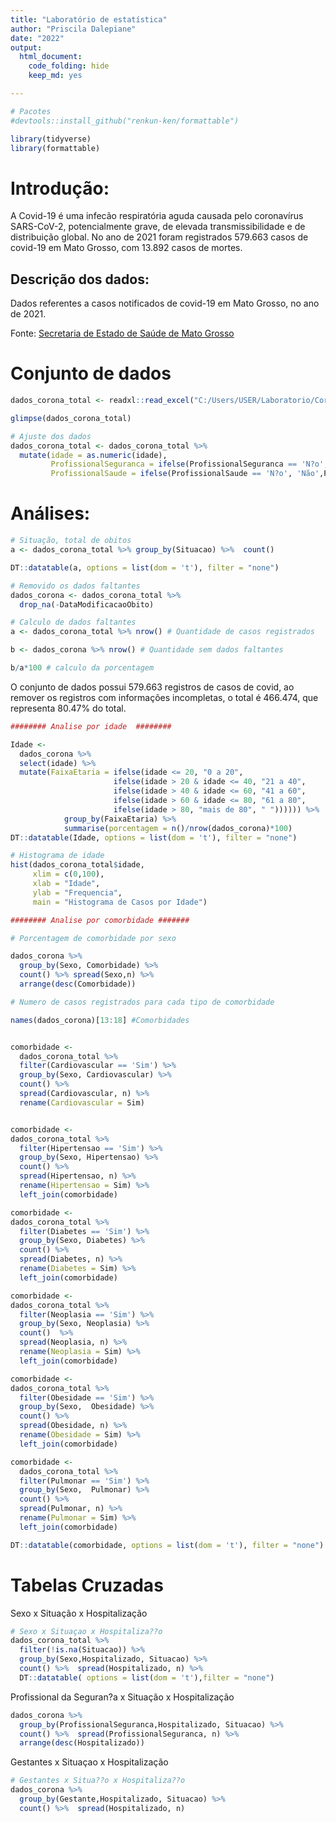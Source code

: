 ```yaml
---
title: "Laboratório de estatística"
author: "Priscila Dalepiane"
date: "2022"
output:
  html_document:
    code_folding: hide
    keep_md: yes

---
```


```r

# Pacotes
#devtools::install_github("renkun-ken/formattable")

library(tidyverse)
library(formattable)

```


# Introdução: {-}

A Covid-19 é uma infecão respiratória aguda causada pelo coronavírus
SARS-CoV-2, potencialmente grave, de elevada transmissibilidade e de distribuição global.
No ano de 2021 foram registrados 579.663 casos de covid-19 em Mato
Grosso, com 13.892 casos de mortes.

## Descrição dos dados: {-}

Dados referentes a casos notificados de covid-19 em Mato Grosso, no ano de 2021.

 
Fonte: <a href="http://www.saude.mt.gov.br/painelcovidmt2/"
target="_blank">Secretaria de Estado de Saúde de Mato Grosso </a>

# Conjunto de dados {-}


```r

dados_corona_total <- readxl::read_excel("C:/Users/USER/Laboratorio/Corona/dados_corona.xlsx")

glimpse(dados_corona_total)
```


```r

# Ajuste dos dados
dados_corona_total <- dados_corona_total %>% 
  mutate(idade = as.numeric(idade),
         ProfissionalSeguranca = ifelse(ProfissionalSeguranca == 'N?o', 'Não',ProfissionalSeguranca),
         ProfissionalSaude = ifelse(ProfissionalSaude == 'N?o', 'Não',ProfissionalSaude))

```

# Análises:

```r
# Situação, total de obitos
a <- dados_corona_total %>% group_by(Situacao) %>%  count() 

DT::datatable(a, options = list(dom = 't'), filter = "none")

```



```r

# Removido os dados faltantes
dados_corona <- dados_corona_total %>%
  drop_na(-DataModificacaoObito)

# Calculo de dados faltantes
a <- dados_corona_total %>% nrow() # Quantidade de casos registrados

b <- dados_corona %>% nrow() # Quantidade sem dados faltantes

b/a*100 # calculo da porcentagem
```

O conjunto de dados possui 579.663 registros de casos de covid, ao remover os registros
com informações incompletas, o total é 466.474, que representa 80.47% do total.


```r
######## Analise por idade  ########

Idade <- 
  dados_corona %>% 
  select(idade) %>% 
  mutate(FaixaEtaria = ifelse(idade <= 20, "0 a 20",
                       ifelse(idade > 20 & idade <= 40, "21 a 40",
                       ifelse(idade > 40 & idade <= 60, "41 a 60",
                       ifelse(idade > 60 & idade <= 80, "61 a 80", 
                       ifelse(idade > 80, "mais de 80", " ")))))) %>% 
            group_by(FaixaEtaria) %>% 
            summarise(porcentagem = n()/nrow(dados_corona)*100)
DT::datatable(Idade, options = list(dom = 't'), filter = "none")
```


```r

# Histograma de idade
hist(dados_corona_total$idade, 
     xlim = c(0,100),
     xlab = "Idade", 
     ylab = "Frequencia",
     main = "Histograma de Casos por Idade")

```



```r
######## Analise por comorbidade #######

# Porcentagem de comorbidade por sexo

dados_corona %>%
  group_by(Sexo, Comorbidade) %>% 
  count() %>% spread(Sexo,n) %>% 
  arrange(desc(Comorbidade))

# Numero de casos registrados para cada tipo de comorbidade

names(dados_corona)[13:18] #Comorbidades


comorbidade <- 
  dados_corona_total %>%
  filter(Cardiovascular == 'Sim') %>% 
  group_by(Sexo, Cardiovascular) %>% 
  count() %>% 
  spread(Cardiovascular, n) %>% 
  rename(Cardiovascular = Sim) 


comorbidade <- 
dados_corona_total %>%
  filter(Hipertensao == 'Sim') %>% 
  group_by(Sexo, Hipertensao) %>% 
  count() %>% 
  spread(Hipertensao, n) %>% 
  rename(Hipertensao = Sim) %>% 
  left_join(comorbidade)

comorbidade <- 
dados_corona_total %>%
  filter(Diabetes == 'Sim') %>% 
  group_by(Sexo, Diabetes) %>% 
  count() %>% 
  spread(Diabetes, n) %>% 
  rename(Diabetes = Sim) %>% 
  left_join(comorbidade) 

comorbidade <- 
dados_corona_total %>%
  filter(Neoplasia == 'Sim') %>% 
  group_by(Sexo, Neoplasia) %>%
  count()  %>% 
  spread(Neoplasia, n) %>% 
  rename(Neoplasia = Sim) %>% 
  left_join(comorbidade)

comorbidade <- 
dados_corona_total %>%
  filter(Obesidade == 'Sim') %>% 
  group_by(Sexo,  Obesidade) %>% 
  count() %>% 
  spread(Obesidade, n) %>% 
  rename(Obesidade = Sim) %>% 
  left_join(comorbidade) 

comorbidade <- 
  dados_corona_total %>%
  filter(Pulmonar == 'Sim') %>% 
  group_by(Sexo,  Pulmonar) %>% 
  count() %>% 
  spread(Pulmonar, n) %>% 
  rename(Pulmonar = Sim) %>% 
  left_join(comorbidade) 

DT::datatable(comorbidade, options = list(dom = 't'), filter = "none")

```

# Tabelas Cruzadas

Sexo x Situação x Hospitalização

```r

# Sexo x Situaçao x Hospitaliza??o
dados_corona_total %>%
  filter(!is.na(Situacao)) %>% 
  group_by(Sexo,Hospitalizado, Situacao) %>%
  count() %>%  spread(Hospitalizado, n) %>% 
  DT::datatable( options = list(dom = 't'),filter = "none")


```

Profissional da Seguran?a x Situação x Hospitalização

```r
dados_corona %>%
  group_by(ProfissionalSeguranca,Hospitalizado, Situacao) %>%
  count() %>%  spread(ProfissionalSeguranca, n) %>% 
  arrange(desc(Hospitalizado))
```

Gestantes x Situaçao x Hospitalização

```r
# Gestantes x Situa??o x Hospitaliza??o
dados_corona %>%
  group_by(Gestante,Hospitalizado, Situacao) %>%
  count() %>%  spread(Hospitalizado, n)
```















